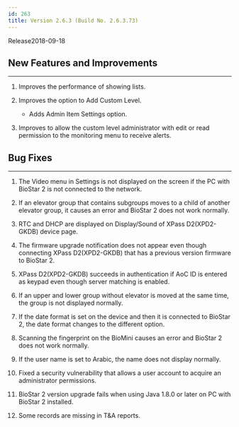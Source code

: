 ```yaml
---
id: 263
title: Version 2.6.3 (Build No. 2.6.3.73)
---
```


Release<Separator/>2018-09-18

## New Features and Improvements

---

1. Improves the performance of showing lists.

1. Improves the option to Add Custom Level.

    * Adds Admin Item Settings option.

1. Improves to allow the custom level administrator with edit or read permission to the monitoring menu to receive alerts.

## Bug Fixes

---

1. The Video menu in Settings is not displayed on the screen if the PC with BioStar 2 is not connected to the network.

1. If an elevator group that contains subgroups moves to a child of another elevator group, it causes an error and BioStar 2 does not work normally.

1. RTC and DHCP are displayed on Display/Sound of XPass D2(XPD2-GKDB) device page.

1. The firmware upgrade notification does not appear even though connecting XPass D2(XPD2-GKDB) that has a previous version firmware to BioStar 2.

1. XPass D2(XPD2-GKDB) succeeds in authentication if AoC ID is entered as keypad even though server matching is enabled.

1. If an upper and lower group without elevator is moved at the same time, the group is not displayed normally.

1. If the date format is set on the device and then it is connected to BioStar 2, the date format changes to the different option.

1. Scanning the fingerprint on the BioMini causes an error and BioStar 2 does not work normally.

1. If the user name is set to Arabic, the name does not display normally.

1. Fixed a security vulnerability that allows a user account to acquire an administrator permissions.

1. BioStar 2 version upgrade fails when using Java 1.8.0 or later on PC with BioStar 2 installed.

1. Some records are missing in T&A reports.